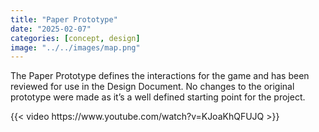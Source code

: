```yaml
---
title: "Paper Prototype"
date: "2025-02-07"
categories: [concept, design]
image: "../../images/map.png"
---
```


The Paper Prototype defines the interactions for the game and has been reviewed for use in the Design Document. No changes to the original prototype were made as it's a well defined starting point for the project.

{{< video https://www.youtube.com/watch?v=KJoaKhQFUJQ >}}
